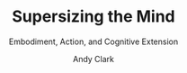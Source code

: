 ---
updated: 2020-08-16
subtitle: 'Embodiment, Action, and Cognitive Extension'
title: 'Supersizing the Mind'
author: 'Andy Clark'
published: true
cover: './supersizing.jpg'
type: ['antibook']
url: 'https://www.librarything.com/work/5151892'
---